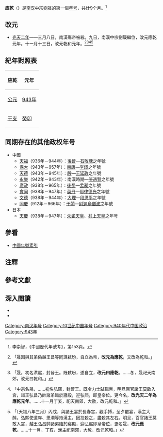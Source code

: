 {{noteTA
|T=zh-tw:應乾;zh-cn:应乾
}}
{{Eranamebox|年号=应乾
|起讫时间= 943年三月－十一月
|政权= [[南汉|南汉]]
|帝王= 南汉中宗[[劉晟|劉晟]]
|历时= 9个月
|timeline= <timeline>
ImageSize  = width:200 height:50
PlotArea   = width:180 height:30 left:10 bottom:20
TimeAxis   = orientation:horizontal
DateFormat = yyyy
Period     = from:917 till:971
AlignBars  = early
ScaleMajor = increment:20 start:917
Colors =
  id:canvas value:rgb(1,1,0.85)
BackgroundColors = canvas:canvas
PlotData =
  width:15 color:black
  bar:era from:start till:end
  bar:era from:917 till:971 color:black
  bar:era from:943 till:958 color:red
  bar:era from:943 till:943 color:orange
</timeline>
|说明= {{fontcolor|orange|應乾}}在南汉及{{fontcolor|red|劉晟}}在位时期的位置。
}}
'''应乾'''（{{kj|943年|三月||十一月}}{{notetag|李崇智作終於十月，據《資治通鑑》卷283記載，十一月丁亥（十三日）改元乾和。}}）是[[南汉|南汉]]中宗[[劉晟|劉晟]]的第一個[[年号|年号]]，共计9个月。<ref>李崇智，《中國歷代年號考》，第153頁。</ref>

==改元==
*[[943年|光天二年]]——三月八日，南漢殤帝被殺。九日，南漢中宗劉晟繼位，改元應乾元年。十一月十三日，改元乾和元年。<ref>{{cite wikisource|title=舊五代史僭偽列傳二|last=薛居正|wslink=zh:舊五代史/卷135}}「晟因與其弟偽越王昌等同謀弒玢，自立為帝，'''改元為應乾'''，又改為乾和。」</ref><ref>{{cite wikisource|title=新五代史南漢世家第五|last=歐陽脩|wslink=zh:新五代史/卷65}}「晟，初名洪熙，封晉王。既弒玢，遂自立，'''改元曰應乾'''。……冬，晟祀天南郊，改元曰乾和。」</ref><ref>{{cite wikisource|title=十國春秋南漢二中宗本紀|last=吳任臣|wslink=zh:十國春秋/卷059}}「中宗名晟，……初名弘熙，封晉王。既令力士弑殤帝，明旦百官諸王莫敢入宫，越王弘昌乃帥諸弟臨於寢殿，迎弘熙，即皇帝位。更今名，'''改光天二年為應乾元年'''。……十一月丁亥，祀天南郊，大赦，改元乾和。」</ref><ref>{{cite wikisource|title=資治通鑑後晉紀四|last=司馬光|wslink=zh:資治通鑒 (胡三省音注)/卷283}}「〔天福八年三月〕丙戌，與諸王宴於長春宮，觀手搏，至夕罷宴，漢主大醉。弘熙使道庠、思潮等掖漢主，因拉殺之，盡殺其左右。明旦，百官諸王莫敢入宮，越王弘昌帥諸弟臨於寢殿，迎弘熙即皇帝位，更名晟，'''改元應乾'''。……十一月，丁亥，漢主祀南郊，大赦，改元乾和。」</ref>

==紀年對照表==
{| class="wikitable"  style="text-align:center;"
!应乾!!元年
|-
![[公元|公元]]
|[[943年|943年]]
|-
![[干支|干支]]
|[[癸卯|癸卯]]
|}

==同期存在的其他政权年号==
*中國
**[[天福_(後晉)|天福]]（936年－944年）：[[後晉|後晉]]—[[石敬瑭|石敬瑭]]之年號
**[[保大_(南唐)|保大]]（943年－957年）：[[南唐|南唐]]—[[李璟|李璟]]之年號
**[[天德_(閩)|天德]]（943年－945年）：[[闽_(十国)|殷]]—[[王延政|王延政]]之年號
**[[永樂_(張遇賢)|永樂]]（942年－943年）：南漢時期—[[張遇賢|張遇賢]]之年號
**[[廣政|廣政]]（938年－965年）：[[後蜀|後蜀]]—[[孟昶|孟昶]]之年號
**[[会同_(辽朝)|會同]]（938年－947年）：[[遼朝|契丹]]—[[耶律德光|耶律德光]]之年號
**[[文德_(大理)|文德]]（938年－944年）：[[大理國|大理]]—[[段思平|段思平]]之年號
**[[同慶_(于闐)|同慶]]（912年－966年）：[[于闐|于闐]]—[[尉遲烏僧波|尉遲烏僧波]]之年號
*日本
**[[天慶_(日本)|天慶]]（938年－947年）：[[朱雀天皇|朱雀天皇]]、[[村上天皇|村上天皇]]之年号

==參看==
*[[中国年号列表#南漢|中國年號索引]]

==注釋==
{{NoteFoot}}

==參考文獻==
{{Reflist|2}}

==深入閱讀==
<div>
*{{Cite book|author=李崇智|title=中國歷代年號考|format=|url=|date=2004年12月|publisher=中華書局|location=北京|id=ISBN 7101025129}}
*{{Cite book|author=鄧洪波|title=東亞歷史年表|format=pdf|url=http://www.eastasia.ntu.edu.tw/chinese/05_a04.htm|date=2005年3月|publisher=國立臺灣大學東亞經典與文化研究計劃|location=臺北|id=ISBN 9789860005189|access-date=2022-01-03|archive-date=2007-08-25|archive-url=https://web.archive.org/web/20070825002742/http://www.eastasia.ntu.edu.tw/chinese/05_a04.htm|dead-url=yes}}
</div>

{{年号|[[光天_(南漢)|光天]]|[[中国年号列表|南汉年号]]<br>943年|[[乾和|乾和]]}}
{{五代十國年號}}

[[Category:南汉年号|Category:南汉年号]]
[[Category:10世纪中国年号|Category:10世纪中国年号]]
[[Category:940年代中国政治|Category:940年代中国政治]]
[[Category:943年|Category:943年]]